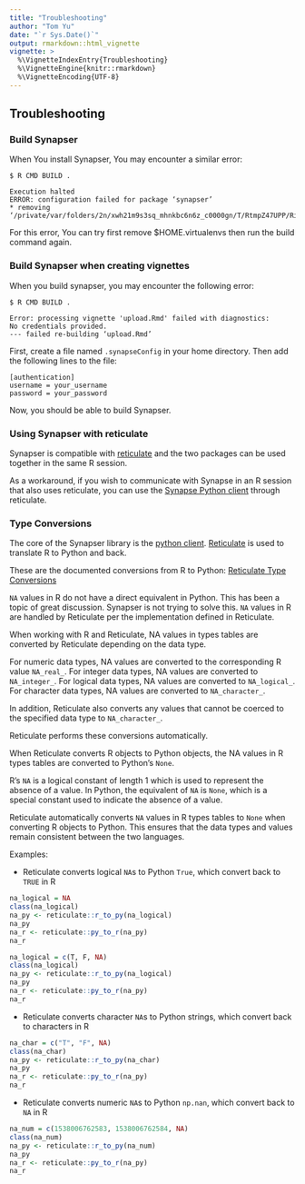 ```yaml
---
title: "Troubleshooting"
author: "Tom Yu"
date: "`r Sys.Date()`"
output: rmarkdown::html_vignette
vignette: >
  %\VignetteIndexEntry{Troubleshooting}
  %\VignetteEngine{knitr::rmarkdown}
  %\VignetteEncoding{UTF-8}
---
```

## Troubleshooting

### Build Synapser
When You install Synapser, You may encounter a similar error:

```console
$ R CMD BUILD .

Execution halted
ERROR: configuration failed for package ‘synapser’
* removing ‘/private/var/folders/2n/xwh21m9s3sq_mhnkbc6n6z_c0000gn/T/RtmpZ47UPP/Rinstf55478c3f09/synapser’
```

For this error, You can try first remove $HOME\.virtualenvs then run the build command again.

### Build Synapser when creating vignettes
When you build synapser, you may encounter the following error:

```console
$ R CMD BUILD .

Error: processing vignette 'upload.Rmd' failed with diagnostics:
No credentials provided.
--- failed re-building ‘upload.Rmd’
```

First, create a file named `.synapseConfig` in your home directory. Then add the following lines to the file:

```console
[authentication]
username = your_username
password = your_password
```

Now, you should be able to build Synapser.

### Using Synapser with reticulate

Synapser is compatible with [reticulate](https://rstudio.github.io/reticulate/) and the two packages can be used together in the same R session.

As a workaround, if you wish to communicate with Synapse in an R session that also uses reticulate, you can use the [Synapse Python client](https://python-docs.synapse.org/build/html/index.html) through reticulate.


### Type Conversions

The core of the Synapser library is the [python client](https://python-docs.synapse.org/). [Reticulate](https://rstudio.github.io/reticulate/) is used to translate R to Python and back.

These are the documented conversions from R to  Python: [Reticulate Type Conversions](https://rstudio.github.io/reticulate/articles/calling_python.html#type-conversions)

`NA` values in R do not have a direct equivalent in Python. This has been a topic of great discussion. Synapser is not trying to solve this. `NA` values in R are handled by Reticulate per the implementation defined in Reticulate.

When working with R and Reticulate, NA values in types tables are converted by Reticulate depending on the data type.

For numeric data types, NA values are converted to the corresponding R value `NA_real_`.
For integer data types, NA values are converted to `NA_integer_`.
For logical data types, NA values are converted to `NA_logical_`.
For character data types, NA values are converted to `NA_character_`.

In addition, Reticulate also converts any values that cannot be coerced to the specified data type to `NA_character_`.

Reticulate performs these conversions automatically.

When Reticulate converts R objects to Python objects, the NA values in R types tables are converted to Python's `None`.

R's `NA` is a logical constant of length 1 which is used to represent the absence of a value. In Python, the equivalent of `NA` is `None`, which is a special constant used to indicate the absence of a value.

Reticulate automatically converts `NA` values in R types tables to `None` when converting R objects to Python. This ensures that the data types and values remain consistent between the two languages.

Examples:

* Reticulate converts logical `NA`s to Python `True`, which convert back to `TRUE` in R
```r
na_logical = NA
class(na_logical)
na_py <- reticulate::r_to_py(na_logical)
na_py
na_r <- reticulate::py_to_r(na_py)
na_r
```

```r
na_logical = c(T, F, NA)
class(na_logical)
na_py <- reticulate::r_to_py(na_logical)
na_py
na_r <- reticulate::py_to_r(na_py)
na_r
```

* Reticulate converts character `NA`s to Python strings, which convert back to characters in R
```r
na_char = c("T", "F", NA)
class(na_char)
na_py <- reticulate::r_to_py(na_char)
na_py
na_r <- reticulate::py_to_r(na_py)
na_r
```

* Reticulate converts numeric `NA`s to Python `np.nan`, which convert back to `NA` in R
```r
na_num = c(1538006762583, 1538006762584, NA)
class(na_num)
na_py <- reticulate::r_to_py(na_num)
na_py
na_r <- reticulate::py_to_r(na_py)
na_r
```
